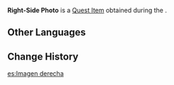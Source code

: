 {{Item Infobox
|id           = 100995
|image        = Item Picture.png
|type         = Quest Items
|description  = A picture of Neko, taken from the right.
|source1      = Obtained during [[Shadow of the Cat]]
}}
'''Right-Side Photo''' is a [[Quest Item]] obtained during the {{Quest|Shadow of the Cat}}.

==Other Languages==
{{Other Languages
|default_hidden = 1
|en      = Right-Side Photo
|zhs     = 从右侧拍摄的画片
|zhs_rm  = Cóng Yòucè Pāishè de Huàpiàn
|zht     = 從右側拍攝的畫片
|zht_rm  = Cóng Yòucè Pāishè de Huàpiàn
|ja      = 右側から撮った写真
|ja_rm   = Migigawa kara Totta Shashin
|ko      = 우측에서 촬영한 사진
|ko_rm   = Ucheok-eseo Chwalyeonghan Sajin
|es      = Imagen derecha
|fr      = Photo du côté droit
|ru      = Фото с правой стороны
|th      = ภาพถ่ายฝั่งขวามือ
|th_rm   = 
|vi      = Ảnh Chụp Bên Phải
|de      = Foto von rechts
|id      = Foto dari Sisi Kanan
|pt      = Fotografia do Lado Direito
|tr      = Sağdan Çekilen Fotoğrafı
|it      = Foto da destra
}}

==Change History==
{{Change History|2.1}}

[[es:Imagen derecha]]
